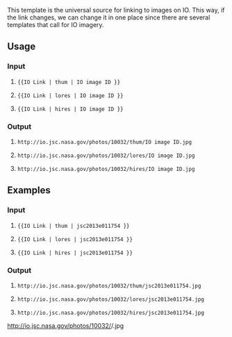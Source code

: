 <noinclude>
This template is the universal source for linking to images on IO. This way, if the link changes, we can change it in one place since there are several templates that call for IO imagery.

== Usage ==
=== Input ===
# <pre>{{IO Link | thum | IO image ID }}</pre>
# <pre>{{IO Link | lores | IO image ID }}</pre>
# <pre>{{IO Link | hires | IO image ID }}</pre>

=== Output ===
# <pre>http://io.jsc.nasa.gov/photos/10032/thum/IO image ID.jpg</pre>
# <pre>http://io.jsc.nasa.gov/photos/10032/lores/IO image ID.jpg</pre>
# <pre>http://io.jsc.nasa.gov/photos/10032/hires/IO image ID.jpg</pre>

== Examples ==
=== Input ===
# <pre>{{IO Link | thum | jsc2013e011754 }}</pre>
# <pre>{{IO Link | lores | jsc2013e011754 }}</pre>
# <pre>{{IO Link | hires | jsc2013e011754 }}</pre>

=== Output ===
# <pre>http://io.jsc.nasa.gov/photos/10032/thum/jsc2013e011754.jpg</pre>
# <pre>http://io.jsc.nasa.gov/photos/10032/lores/jsc2013e011754.jpg</pre>
# <pre>http://io.jsc.nasa.gov/photos/10032/hires/jsc2013e011754.jpg</pre>

</noinclude><includeonly>http://io.jsc.nasa.gov/photos/10032/{{Trim| {{{1|}}} }}/{{Trim| {{{2|}}} }}.jpg</includeonly>